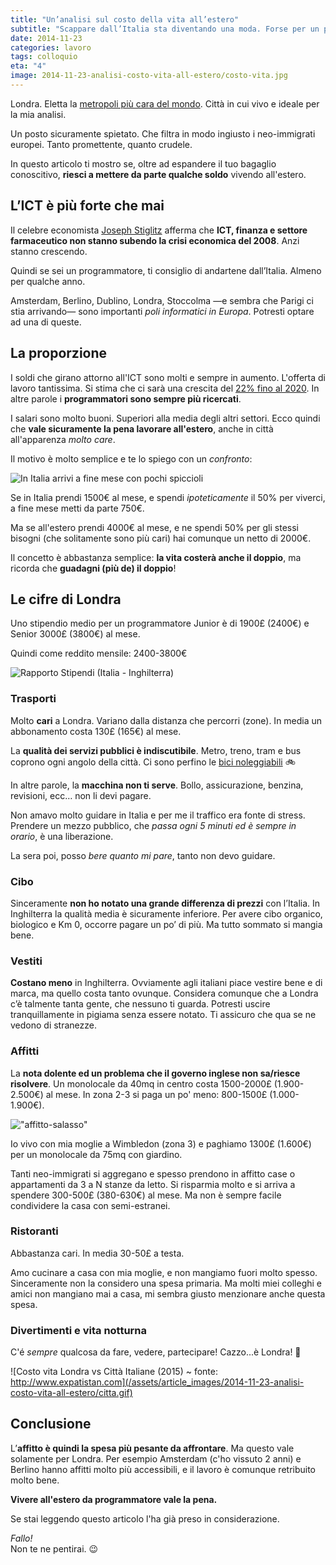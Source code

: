 ```yaml
---
title: "Un’analisi sul costo della vita all’estero"
subtitle: "Scappare dall’Italia sta diventando una moda. Forse per un programmatore, dovrebbe essere un’esigenza."
date: 2014-11-23
categories: lavoro
tags: colloquio
eta: "4"
image: 2014-11-23-analisi-costo-vita-all-estero/costo-vita.jpg
---
```


Londra. Eletta la [metropoli più cara del mondo].
Città in cui vivo e ideale per la mia analisi.

Un posto sicuramente spietato. Che filtra in modo ingiusto i neo-immigrati europei.
Tanto promettente, quanto crudele.

In questo articolo ti mostro se, oltre ad espandere il tuo bagaglio conoscitivo, **riesci a mettere da parte qualche soldo** vivendo all'estero.

## L’ICT è più forte che mai

Il celebre economista [Joseph Stiglitz] afferma che **ICT, finanza e settore farmaceutico non stanno subendo la crisi economica del 2008**. Anzi stanno crescendo.

Quindi se sei un programmatore, ti consiglio di andartene dall’Italia. Almeno per qualche anno.

Amsterdam, Berlino, Dublino, Londra, Stoccolma &mdash;e sembra che Parigi ci stia arrivando&mdash; sono importanti _poli informatici in Europa_. Potresti optare ad una di queste.

## La proporzione

I soldi che girano attorno all'ICT sono molti e sempre in aumento. L'offerta di lavoro tantissima. Si stima che ci sarà una crescita del [22% fino al 2020](http://www.computerworld.com/article/2502348/it-management/it-jobs-will-grow-22--through-2020--says-u-s-.html).
In altre parole i **programmatori sono sempre più ricercati**.

I salari sono molto buoni. Superiori alla media degli altri settori. Ecco quindi che **vale sicuramente la pena lavorare all'estero**, anche in città all'apparenza _molto care_.

Il motivo è molto semplice e te lo spiego con un _confronto_:

![In Italia arrivi a fine mese con pochi spiccioli](/assets/article_images/2014-11-23-analisi-costo-vita-all-estero/comparazione.gif)

Se in Italia prendi 1500&euro; al mese, e spendi _ipoteticamente_ il 50% per viverci, a fine mese metti da parte 750&euro;.

Ma se all'estero prendi 4000&euro; al mese, e ne spendi 50% per gli stessi bisogni (che solitamente sono più cari) hai comunque un netto di 2000&euro;.

Il concetto è abbastanza semplice: **la vita costerà anche il doppio**, ma ricorda che **guadagni (più de) il doppio**!

## Le cifre di Londra

Uno stipendio medio per un programmatore Junior è di 1900&pound; (2400&euro;) e Senior 3000&pound; (3800&euro;) al mese.

Quindi come reddito mensile: 2400-3800&euro;

![Rapporto Stipendi (Italia - Inghilterra)](/assets/article_images/2014-11-23-analisi-costo-vita-all-estero/stipendi-barchart.gif)

### Trasporti

Molto **cari** a Londra. Variano dalla distanza che percorri (zone). In media un abbonamento costa 130&pound; (165&euro;) al mese.

La **qualità dei servizi pubblici è indiscutibile**. Metro, treno, tram e bus coprono ogni angolo della città. Ci sono perfino le [bici noleggiabili](https://tfl.gov.uk/modes/cycling/santander-cycles) 🚲

In altre parole, la **macchina non ti serve**. Bollo, assicurazione, benzina, revisioni, ecc… non li devi pagare.

Non amavo molto guidare in Italia e per me il traffico era fonte di stress.
Prendere un mezzo pubblico, che _passa ogni 5 minuti ed è sempre in orario_, è una liberazione.

La sera poi, posso _bere quanto mi pare_, tanto non devo guidare.

### Cibo

Sinceramente **non ho notato una grande differenza di prezzi** con l’Italia. In Inghilterra la qualità media è sicuramente inferiore. Per avere cibo organico, biologico e Km 0, occorre pagare un po’ di più. Ma tutto sommato si mangia bene.

### Vestiti

**Costano meno** in Inghilterra. Ovviamente agli italiani piace vestire bene e di marca, ma quello costa tanto ovunque. Considera comunque che a Londra c’è talmente tanta gente, che nessuno ti guarda. Potresti uscire tranquillamente in pigiama senza essere notato. Ti assicuro che qua se ne vedono di stranezze.

### Affitti

La **nota dolente ed un problema che il governo inglese non sa/riesce risolvere**. Un monolocale da 40mq in centro costa 1500-2000&pound; (1.900-2.500&euro;) al mese. In zona 2-3 si paga un po' meno: 800-1500&pound; (1.000-1.900&euro;).

!["affitto-salasso"](/assets/article_images/2014-11-23-analisi-costo-vita-all-estero/01-STATIC-mini-flat.gif)

Io vivo con mia moglie a Wimbledon (zona 3) e paghiamo 1300&pound; (1.600&euro;) per un monolocale da 75mq con giardino.

Tanti neo-immigrati si aggregano e spesso prendono in affitto case o appartamenti da 3 a N stanze da letto.
Si risparmia molto e si arriva a spendere 300-500&pound; (380-630&euro;) al mese. Ma non è sempre facile condividere la casa con semi-estranei.

### Ristoranti

Abbastanza cari. In media 30-50&pound; a testa.

Amo cucinare a casa con mia moglie, e non mangiamo fuori molto spesso. Sinceramente non la considero una spesa primaria. Ma molti miei colleghi e amici non mangiano mai a casa, mi sembra giusto menzionare anche questa spesa.

### Divertimenti e vita notturna

C'é _sempre_ qualcosa da fare, vedere, partecipare!
Cazzo...è Londra! 🍻

![Costo vita Londra vs Città Italiane (2015) ~ fonte: http://www.expatistan.com](/assets/article_images/2014-11-23-analisi-costo-vita-all-estero/citta.gif)

## Conclusione

L’**affitto è quindi la spesa più pesante da affrontare**. Ma questo vale solamente per Londra. Per esempio Amsterdam (c'ho vissuto 2 anni) e Berlino hanno affitti molto più accessibili, e il lavoro è comunque retribuito molto bene.

**Vivere all'estero da programmatore vale la pena.**

Se stai leggendo questo articolo l'ha già preso in considerazione.

_Fallo!_<br/>Non te ne pentirai. 😉

[joseph stiglitz]: http://www.josephstiglitz.com/
[metropoli più cara del mondo]: http://www.theguardian.com/uk-news/2014/sep/23/london-overtakes-hong-kong-worlds-most-expensive-city
